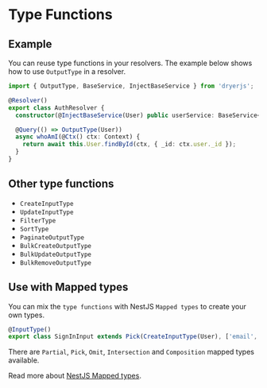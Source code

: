 
# Type Functions

## Example
You can reuse type functions in your resolvers. The example below shows how to use `OutputType` in a resolver.

```ts
import { OutputType, BaseService, InjectBaseService } from 'dryerjs';

@Resolver()
export class AuthResolver {
  constructor(@InjectBaseService(User) public userService: BaseService<User, Context>) {}

  @Query(() => OutputType(User))
  async whoAmI(@Ctx() ctx: Context) {
    return await this.User.findById(ctx, { _id: ctx.user._id });
  }
}
```

## Other type functions

* `CreateInputType`
* `UpdateInputType`
* `FilterType`
* `SortType`
* `PaginateOutputType`
* `BulkCreateOutputType`
* `BulkUpdateOutputType`
* `BulkRemoveOutputType`

## Use with Mapped types

You can mix the `type functions` with NestJS `Mapped types` to create your own types.

```ts
@InputType()
export class SignInInput extends Pick(CreateInputType(User), ['email', 'password']) {}
```

There are `Partial`, `Pick`, `Omit`, `Intersection` and `Composition` mapped types available.

Read more about [NestJS Mapped types](https://docs.nestjs.com/graphql/mapped-types).
